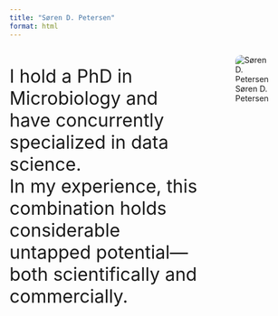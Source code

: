 ```yaml
---
title: "Søren D. Petersen"
format: html
---
```


:::{.columns}
::: {.column width="70%"}
<div style="font-size: 2rem;">
I hold a PhD in Microbiology and have concurrently specialized in data science.  
In my experience, this combination holds considerable untapped potential—both scientifically and commercially.
</div>
:::

::: {.column width="30%"}
![Søren D. Petersen](images/profile.jpg){style="border-radius: 10px; max-width: 100%;"}
:::
:::
